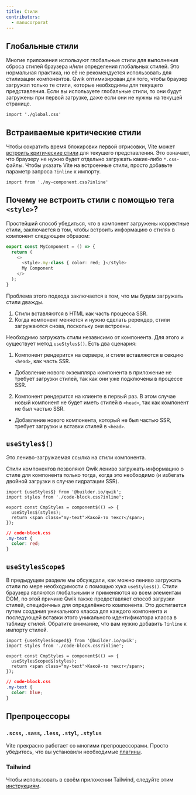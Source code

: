 ```yaml
---
title: Стили
contributors:
  - manucorporat
---
```


## Глобальные стили

Многие приложения используют глобальные стили для выполнения сброса стилей браузера и/или определения глобальных стилей. Это нормальная практика, но её не рекомендуется использовать для стилизации компонентов. Qwik оптимизирован для того, чтобы браузер загружал только те стили, которые необходимы для текущего представления. Если вы используете глобальные стили, то они будут загружены при первой загрузке, даже если они не нужны на текущей странице.

```tsx
import './global.css'
```

## Встраиваемые критические стили

Чтобы сократить время блокировки первой отрисовки, Vite может [встроить критические стили](https://vitejs.dev/guide/features.html#disabling-css-injection-into-the-page) для текущего представления. Это означает, что браузеру не нужно будет отдельно загружать какие-либо `*.css`-файлы. Чтобы указать Vite на встроенные стили, просто добавьте параметр запроса `?inline` к импорту.

```tsx
import from './my-component.css?inline'
```

## Почему не встроить стили с помощью тега `<style>`?

Простейший способ убедиться, что в компонент загружены корректные стили, заключается в том, чтобы встроить информацию о стилях в компонент следующим образом:

```typescript
export const MyComponent = () => {
  return (
    <>
      <style>.my-class { color: red; }</style>
      My Component
    </>
  );
}
```

Проблема этого подхода заключается в том, что мы будем загружать стили дважды.

1. Стили вставляются в HTML как часть процесса SSR.
2. Когда компонент меняется и нужно сделать ререндер, стили загружаются снова, поскольку они встроены.

Необходимо загружать стили независимо от компонента. Для этого и существует метод `useStyles$()`. Есть два сценария:

1. Компонент рендерится на сервере, и стили вставляются в секцию `<head>`, как часть SSR.
  - Добавление нового экземпляра компонента в приложение не требует загрузки стилей, так как они уже подключены в процессе SSR.
2. Компонент рендерится на клиенте в первый раз. В этом случае новый компонент не будет иметь стилей в `<head>`, так как компонент не был частью SSR.
  - Добавление нового компонента, который не был частью SSR, требует загрузки и вставки стилей в `<head>`.

## `useStyles$()`

Это лениво-загружаемая ссылка на стили компонента.

Стили компонентов позволяют Qwik лениво загружать информацию о стиле для компонента только тогда, когда это необходимо (и избегать двойной загрузки в случае гидратации SSR).

```tsx
import {useStyles$} from '@builder.io/qwik';
import styles from './code-block.css?inline';

export const CmpStyles = component$(() => {
  useStyles$(styles);
  return <span class="my-text">Какой-то текст</span>;
});
```

```css
// code-block.css
.my-text {
  color: red;
}
```

## `useStylesScope$`

В предыдущем разделе мы обсуждали, как можно лениво загружать стили по мере необходимости с помощью хука `useStyles$()`.
Стили браузера являются глобальными и применяются ко всем элементам DOM, по этой причине Qwik также предоставляет способ загрузки стилей, специфичных для определённого компонента.
Это достигается путем создания уникального класса для каждого компонента и последующей вставки этого уникального идентификатора класса в таблицу стилей. Обратите внимание, что вам нужно добавить `?inline` к импорту стилей.

```tsx
import {useStylesScoped$} from '@builder.io/qwik';
import styles from './code-block.css?inline';

export const CmpStyles = component$(() => {
  useStylesScoped$(styles);
  return <span class="my-text">Какой-то текст</span>;
});
```

```css
// code-block.css
.my-text {
  color: blue;
}
```

## Препроцессоры

### `.scss`, `.sass`, `.less`, `.styl`, `.stylus`

Vite прекрасно работает со многими препроцессорами. Просто убедитесь, что вы установили необходимые [плагины](https://vitejs.dev/guide/features.html#css-pre-processors).

### Tailwind

Чтобы использовать в своём приложении Tailwind, следуйте этим [инструкциям](../../../qwikcity/integrations/tailwind).
